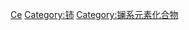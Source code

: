 {{Commonscat|Cerium compounds}}

[[Category:依元素分類的化合物|Ce]]
[[Category:铈|Category:铈]]
[[Category:镧系元素化合物|Category:镧系元素化合物]]